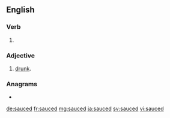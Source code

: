 ==English==

===Verb===
{{head|en|verb form}}

# {{en-past of|sauce}}

===Adjective===
{{en-adj}}

# {{label|en|slang}} [[drunk]].

===Anagrams===
* {{l|en|caused}}

[[de:sauced]]
[[fr:sauced]]
[[mg:sauced]]
[[ja:sauced]]
[[sv:sauced]]
[[vi:sauced]]